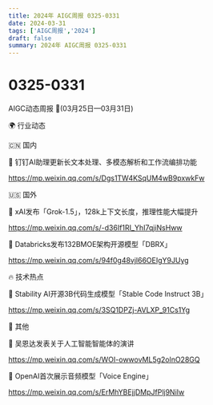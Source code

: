 ```yaml
---
title: 2024年 AIGC周报 0325-0331
date: 2024-03-31
tags: ['AIGC周报','2024']
draft: false
summary: 2024年 AIGC周报 0325-0331
---
```

# 0325-0331



AIGC动态周报 🚀(03月25日—03月31日)

🌍 行业动态

🇨🇳 国内

📰 钉钉AI助理更新长文本处理、多模态解析和工作流编排功能

https://mp.weixin.qq.com/s/Dgs1TW4KSqUM4wB9pxwkFw

🇺🇸 国外

📰 xAI发布「Grok-1.5」，128k上下文长度，推理性能大幅提升

https://mp.weixin.qq.com/s/-d36If1RI_YhI7qjiNsHww

📰 Databricks发布132BMOE架构开源模型「DBRX」

https://mp.weixin.qq.com/s/94f0g48vjl66OEIgY9JUyg

🔥 技术热点

📝 Stability AI开源3B代码生成模型「Stable Code Instruct 3B」

https://mp.weixin.qq.com/s/3SQ1DPZj-AVLXP_91Cs1Yg

🎉 其他

🚀 吴恩达发表关于人工智能智能体的演讲

https://mp.weixin.qq.com/s/WOI-owwovML5g2olnO28GQ

🚀 OpenAI首次展示音频模型「Voice Engine」

https://mp.weixin.qq.com/s/ErMhYBEjjDMpJfPlj9NiIw